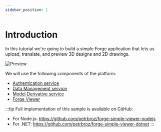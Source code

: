 ```yaml
---
sidebar_position: 1
---
```


# Introduction

In this tutorial we're going to build a simple Forge application that lets us
upload, translate, and preview 3D designs and 2D drawings.

![Preview](./preview.gif)

We will use the following components of the platform:

- [Authentication service](https://forge.autodesk.com/en/docs/oauth/v2/developers_guide/overview)
- [Data Management service](https://forge.autodesk.com/en/docs/data/v2/developers_guide/overview)
- [Model Derivative service](https://forge.autodesk.com/en/docs/model-derivative/v2/developers_guide/overview)
- [Forge Viewer](https://forge.autodesk.com/en/docs/viewer/v7/developers_guide/overview)

:::tip
Full implementation of this sample is available on GitHub:
- For Node.js: https://github.com/petrbroz/forge-simple-viewer-nodejs
- For .NET: https://github.com/petrbroz/forge-simple-viewer-dotnet
:::
